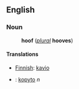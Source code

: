 ==English==
===Noun===
:'''hoof''' (''[[plural]]'' '''hooves''')
====Translations====
*[[Finnish]]: [[kavio]]
*{{sk}}: [[kopyto#Slovak|kopyto]] ''n''